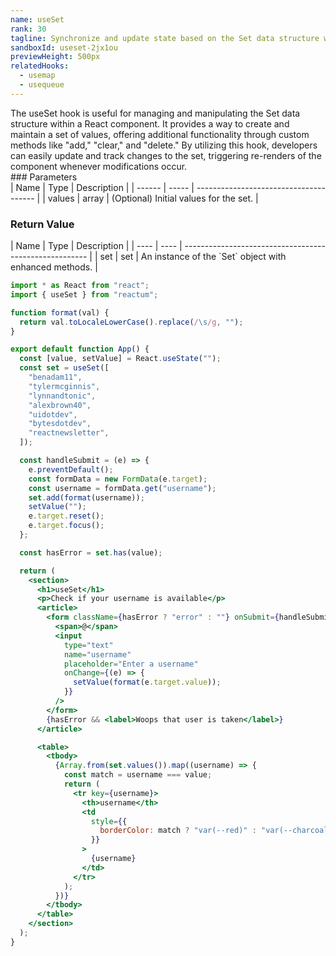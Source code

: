 ```yaml
---
name: useSet
rank: 30
tagline: Synchronize and update state based on the Set data structure with useSet.
sandboxId: useset-2jx1ou
previewHeight: 500px
relatedHooks:
  - usemap
  - usequeue
---
```



<HookDescription name={frontmatter.name}>
  The useSet hook is useful for managing and manipulating the Set data structure
  within a React component. It provides a way to create and maintain a set of
  values, offering additional functionality through custom methods like "add,"
  "clear," and "delete." By utilizing this hook, developers can easily update
  and track changes to the set, triggering re-renders of the component whenever
  modifications occur.
</HookDescription>

<div class="reference">
  ### Parameters

  <div class="table-container">
  | Name   | Type  | Description                            |
  | ------ | ----- | -------------------------------------- |
  | values | array | (Optional) Initial values for the set. |
  </div>

  ### Return Value

  <div class="table-container">
  | Name | Type | Description                                            |
  | ---- | ---- | ------------------------------------------------------ |
  | set  | set  | An instance of the `Set` object with enhanced methods. |
  </div>
</div>

<CodePreview
  sandboxId={frontmatter.sandboxId}
  previewHeight={frontmatter.previewHeight}
/>

<StaticCodeContainer>

```jsx
import * as React from "react";
import { useSet } from "reactum";

function format(val) {
  return val.toLocaleLowerCase().replace(/\s/g, "");
}

export default function App() {
  const [value, setValue] = React.useState("");
  const set = useSet([
    "benadam11",
    "tylermcginnis",
    "lynnandtonic",
    "alexbrown40",
    "uidotdev",
    "bytesdotdev",
    "reactnewsletter",
  ]);

  const handleSubmit = (e) => {
    e.preventDefault();
    const formData = new FormData(e.target);
    const username = formData.get("username");
    set.add(format(username));
    setValue("");
    e.target.reset();
    e.target.focus();
  };

  const hasError = set.has(value);

  return (
    <section>
      <h1>useSet</h1>
      <p>Check if your username is available</p>
      <article>
        <form className={hasError ? "error" : ""} onSubmit={handleSubmit}>
          <span>@</span>
          <input
            type="text"
            name="username"
            placeholder="Enter a username"
            onChange={(e) => {
              setValue(format(e.target.value));
            }}
          />
        </form>
        {hasError && <label>Woops that user is taken</label>}
      </article>

      <table>
        <tbody>
          {Array.from(set.values()).map((username) => {
            const match = username === value;
            return (
              <tr key={username}>
                <th>username</th>
                <td
                  style={{
                    borderColor: match ? "var(--red)" : "var(--charcoal)",
                  }}
                >
                  {username}
                </td>
              </tr>
            );
          })}
        </tbody>
      </table>
    </section>
  );
}
```

</StaticCodeContainer>
